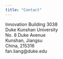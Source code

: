 ---
title: "Contact"
---
  
<link rel="stylesheet" href="styles.css" type="text/css">


Innovation Building 3038<br>
Duke Kunshan University<br>
No. 8 Duke Avenue<br>
Kunshan, Jiangsu<br>
China, 215316<br>
fan.liang@duke.edu<br>

